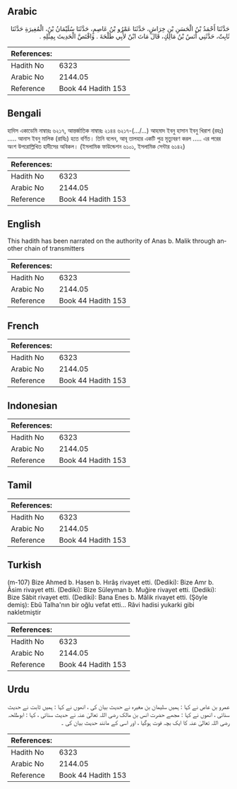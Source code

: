 ## Arabic


<div dir="rtl" lang="ar" style={{fontSize:'larger',backgroundColor:'#f8f9fa',padding:20}}>
حَدَّثَنَا أَحْمَدُ بْنُ الْحَسَنِ بْنِ خِرَاشٍ، حَدَّثَنَا عَمْرُو بْنُ عَاصِمٍ، حَدَّثَنَا سُلَيْمَانُ بْنُ، الْمُغِيرَةِ حَدَّثَنَا ثَابِتٌ، حَدَّثَنِي أَنَسُ بْنُ مَالِكٍ، قَالَ مَاتَ ابْنٌ لأَبِي طَلْحَةَ ‏.‏ وَاقْتَصَّ الْحَدِيثَ بِمِثْلِهِ ‏.‏
</div>
<div style={{backgroundColor:'#f8f9fa',padding:20, marginBottom: 10}}><table> <thead> <tr> <th>References:</th> <th></th> </tr> </thead> <tbody><tr><td>Hadith No</td><td>6323</td></tr><tr><td>Arabic No</td><td>2144.05</td></tr><tr><td>Reference</td><td>Book 44 Hadith 153</td></tr></tbody></table></div>

## Bengali


<div dir="ltr" lang="bn" style={{fontSize:'larger',backgroundColor:'#f8f9fa',padding:20}}>
হাদিস একাডেমি নাম্বারঃ ৬২১৭, আন্তর্জাতিক নাম্বারঃ ২১৪৪ ৬২১৭-(.../...) আহমাদ ইবনু হাসান ইবনু খিরাশ (রহঃ) ..... আনাস ইবনু মালিক (রাযিঃ) হতে বর্ণিত। তিনি বলেন, আবূ তালহার একটি পুত্র মৃত্যুবরণ করল ..... এর পরের অংশ উপরোল্লিখিত হাদীসের অবিকল। (ইসলামিক ফাউন্ডেশন ৬১০১, ইসলামিক সেন্টার ৬১৪২)
</div>
<div style={{backgroundColor:'#f8f9fa',padding:20, marginBottom: 10}}><table> <thead> <tr> <th>References:</th> <th></th> </tr> </thead> <tbody><tr><td>Hadith No</td><td>6323</td></tr><tr><td>Arabic No</td><td>2144.05</td></tr><tr><td>Reference</td><td>Book 44 Hadith 153</td></tr></tbody></table></div>

## English


<div dir="ltr" lang="en" style={{fontSize:'larger',backgroundColor:'#f8f9fa',padding:20}}>
This hadith has been narrated on the authority of Anas b. Malik through another chain of transmitters
</div>
<div style={{backgroundColor:'#f8f9fa',padding:20, marginBottom: 10}}><table> <thead> <tr> <th>References:</th> <th></th> </tr> </thead> <tbody><tr><td>Hadith No</td><td>6323</td></tr><tr><td>Arabic No</td><td>2144.05</td></tr><tr><td>Reference</td><td>Book 44 Hadith 153</td></tr></tbody></table></div>

## French


<div dir="ltr" lang="fr" style={{fontSize:'larger',backgroundColor:'#f8f9fa',padding:20}}>

</div>
<div style={{backgroundColor:'#f8f9fa',padding:20, marginBottom: 10}}><table> <thead> <tr> <th>References:</th> <th></th> </tr> </thead> <tbody><tr><td>Hadith No</td><td>6323</td></tr><tr><td>Arabic No</td><td>2144.05</td></tr><tr><td>Reference</td><td>Book 44 Hadith 153</td></tr></tbody></table></div>

## Indonesian


<div dir="ltr" lang="id" style={{fontSize:'larger',backgroundColor:'#f8f9fa',padding:20}}>

</div>
<div style={{backgroundColor:'#f8f9fa',padding:20, marginBottom: 10}}><table> <thead> <tr> <th>References:</th> <th></th> </tr> </thead> <tbody><tr><td>Hadith No</td><td>6323</td></tr><tr><td>Arabic No</td><td>2144.05</td></tr><tr><td>Reference</td><td>Book 44 Hadith 153</td></tr></tbody></table></div>

## Tamil


<div dir="ltr" lang="ta" style={{fontSize:'larger',backgroundColor:'#f8f9fa',padding:20}}>

</div>
<div style={{backgroundColor:'#f8f9fa',padding:20, marginBottom: 10}}><table> <thead> <tr> <th>References:</th> <th></th> </tr> </thead> <tbody><tr><td>Hadith No</td><td>6323</td></tr><tr><td>Arabic No</td><td>2144.05</td></tr><tr><td>Reference</td><td>Book 44 Hadith 153</td></tr></tbody></table></div>

## Turkish


<div dir="ltr" lang="tr" style={{fontSize:'larger',backgroundColor:'#f8f9fa',padding:20}}>
(m-107) Bize Ahmed b. Hasen b. Hırâş rivayet etti. (Dediki): Bize Amr b. Âsim rivayet etti. (Dediki): Bize Süleyman b. Muğire rivayet etti. (Dediki): Bize Sâbit rivayet etti. (Dediki): Bana Enes b. Mâlik rivayet etti. (Şöyle demiş): Ebû Talha'nın bir oğlu vefat etti... Râvi hadisi yukarki gibi nakletmiştir
</div>
<div style={{backgroundColor:'#f8f9fa',padding:20, marginBottom: 10}}><table> <thead> <tr> <th>References:</th> <th></th> </tr> </thead> <tbody><tr><td>Hadith No</td><td>6323</td></tr><tr><td>Arabic No</td><td>2144.05</td></tr><tr><td>Reference</td><td>Book 44 Hadith 153</td></tr></tbody></table></div>

## Urdu


<div dir="rtl" lang="ur" style={{fontSize:'larger',backgroundColor:'#f8f9fa',padding:20}}>
عمرو بن عاص نے کہا : ہمیں سلیمان بن مغیرہ نے حدیث بیان کی ، انھوں نے کہا : ہمیں ثابت نے حدیث سنائی ، انھوں نے کہا : مجھے حضرت انس بن مالک رضی اللہ تعالیٰ عنہ نے حدیث سنائی ، کہا : ابوطلحہ رضی اللہ تعالیٰ عنہ کا ایک بچہ فوت ہوگیا ، اور اسی کے مانند حدیث بیان کی ۔
</div>
<div style={{backgroundColor:'#f8f9fa',padding:20, marginBottom: 10}}><table> <thead> <tr> <th>References:</th> <th></th> </tr> </thead> <tbody><tr><td>Hadith No</td><td>6323</td></tr><tr><td>Arabic No</td><td>2144.05</td></tr><tr><td>Reference</td><td>Book 44 Hadith 153</td></tr></tbody></table></div>